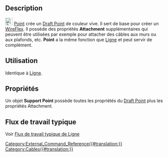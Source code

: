 <languages/>

<div class="mw-translate-fuzzy">
{{Docnav/fr
|[[Cables_Material/fr|Matériau]]
|[[Cables_SupportLine/fr|Ligne]]
|[[Cables_Workbench/fr|Cables]]
|IconL=Cables_Material.svg
|IconR=Cables_SupportLine.svg
|IconC=Cables_workbench_icon.svg
}}
</div>

{{GuiCommand/fr
|Name=Cables SupportPoint
|Name/fr=Cables Point
|MenuLocation=Cable Support → Support Point
|Workbenches=[[Cables_Workbench/fr|Cables]]
|Shortcut={{KEY|X}} {{KEY|P}}
|Version=0.1.0
|SeeAlso=[[Cables_Cable/fr|Cables Câble]], [[Cables_CableBox/fr|Cables Boîte]], [[Cables_SupportLine/fr|Cables Ligne]]
}}

==Description==

[[Image:Cables_SupportPoint.svg|24px]] [[Cables_SupportPoint/fr|Point]] crée un [[Draft_Point/fr|Draft Point]] de couleur vive. Il sert de base pour créer un [[Cables_WireFlex/fr|WireFlex]]. Il possède des propriétés '''Attachment''' supplémentaires qui peuvent être utilisées par exemple pour attacher des câbles aux murs ou aux plafonds, etc. '''Point''' a la même fonction que [[Cables_SupportLine/fr|Ligne]] et peut servir de complément.

<span id="Usage"></span>
==Utilisation==

Identique à [[Cables_SupportLine/fr|Ligne]].

<span id="Properties"></span>
==Propriétés==

Un objet '''Support Point''' possède toutes les propriétés du [[Draft_Point/fr#Propriétés|Draft Point]] plus les propriétés Attachment.

<span id="Typical_workflow"></span>
== Flux de travail typique ==

Voir [[Cables_SupportLine/fr#Flux_de_travail_typique|Flux de travail typique de Ligne]]


<div class="mw-translate-fuzzy">
{{Docnav/fr
|[[Cables_Material/fr|Matériau]]
|[[Cables_SupportLine/fr|Ligne]]
|[[Cables_Workbench/fr|Cables]]
|IconL=Cables_Material.svg
|IconR=Cables_SupportLine.svg
|IconC=Cables_workbench_icon.svg
}}
</div>

[[Category:External_Command_Reference{{#translation:}}]]
[[Category:Cables{{#translation:}}]]